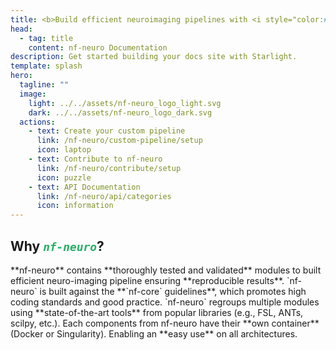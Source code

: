 ```yaml
---
title: <b>Build efficient neuroimaging pipelines with <i style="color:#24b064ff">nf-neuro</i></b>
head:
  - tag: title
    content: nf-neuro Documentation
description: Get started building your docs site with Starlight.
template: splash
hero:
  tagline: ""
  image:
    light: ../../assets/nf-neuro_logo_light.svg
    dark: ../../assets/nf-neuro_logo_dark.svg
  actions:
    - text: Create your custom pipeline
      link: /nf-neuro/custom-pipeline/setup
      icon: laptop
    - text: Contribute to nf-neuro
      link: /nf-neuro/contribute/setup
      icon: puzzle
    - text: API Documentation
      link: /nf-neuro/api/categories
      icon: information
---
```



## **Why <i style="color:#24b064ff">`nf-neuro`</i>?**

<CardGrid stagger>
	<Card title="Reproducibility" icon="rocket">
		**nf-neuro** contains **thoroughly tested and validated** modules to built
		efficient neuro-imaging pipeline ensuring **reproducible results**.
	</Card>
	<Card title="Development guidelines" icon="document">
		`nf-neuro` is built against the **`nf-core` guidelines**, which promotes
    high coding standards and good practice.
	</Card>
  <Card title="State-of-the-art neuro-imaging tools" icon="seti:powershell">
    `nf-neuro` regroups multiple modules using **state-of-the-art tools** from
    popular libraries (e.g., FSL, ANTs, scilpy, etc.).
  </Card>
	<Card title="Portability" icon="cloud-download">
		Each components from nf-neuro have their **own container** (Docker or Singularity).
    Enabling an **easy use** on all architectures. 
	</Card>
</CardGrid>
